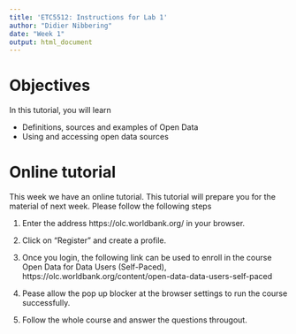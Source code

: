 ```yaml
---
title: 'ETC5512: Instructions for Lab 1'
author: "Didier Nibbering"
date: "Week 1"
output: html_document
---
```

  
# Objectives
  
In this tutorial, you will learn 

- Definitions, sources and examples of Open Data
- Using and accessing open data sources

# Online tutorial

This week we have an online tutorial. This tutorial will prepare you for the material of next week.
Please follow the following steps

1. Enter the address https://olc.worldbank.org/ in your browser.

2. Click on "Register" and create a profile.

3. Once you login, the following link can be used to enroll in the course Open Data for Data Users (Self-Paced), 
https://olc.worldbank.org/content/open-data-data-users-self-paced

4. Pease allow the pop up blocker at the browser settings to run the course successfully.

5. Follow the whole course and answer the questions througout.

